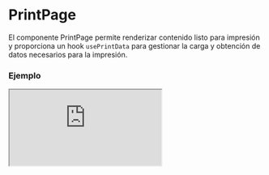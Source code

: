 
# PrintPage

El componente PrintPage permite renderizar contenido listo para impresión y proporciona un hook `usePrintData` para gestionar la carga y obtención de datos necesarios para la impresión.

### Ejemplo

<Iframe
  minHeightIframe="30dvh"
  src="https://fenextjs-component-storybook.vercel.app/iframe.html?args=&id=print-page--index&viewMode=story"
/>

### Importacion

Para importar el componente PrintPage, se puede hacer desde fenextjs

```tsx copy
import { PrintPage } from "fenextjs";
```

### Parametros

| Parametro   | Tipo                                               | Requerido | Default   | Descripcion                                                                                                                             |
| ----------- | -------------------------------------------------- | --------- | --------- | --------------------------------------------------------------------------------------------------------------------------------------- |
| className   | string                                             | no        | ''        | Clase CSS para personalizar el contenedor del componente PrintPage.                                                                     |
| onComponent | (data: PrintPageComponentProps\<T\>) =\> ReactNode | sí        | N/A       | Función que retorna el contenido a renderizar dentro del componente de impresión, aceptando datos de tipo `PrintPageComponentProps<T>`. |
| data        | T \| undefined                                     | no        | undefined | Datos utilizados dentro del componente para la impresión, gestionados a través del hook `usePrintData`.                                 |
| load        | boolean                                            | no        | false     | Indica si el componente está en estado de carga, mostrando un indicador de carga si es `true`.                                          |

### Storybook

Para ver el storybook del componente lo puede hacer con este [link](https://fenextjs-component-storybook.vercel.app/?path=/story/print-page--index)

### Usos

- PrintPage básico

```tsx copy
<PrintPage
  onComponent={({ data, load }) => (
    <div>
      {load
        ? "Cargando..."
        : data
          ? "Contenido listo para imprimir"
          : "Sin datos"}
    </div>
  )}
/>
```

- PrintPage con clase personalizada

```tsx copy
<PrintPage
  className="mi-clase"
  onComponent={({ data, load }) => (
    <div>
      {load ? "Cargando..." : data ? "Datos cargados" : "Sin datos disponibles"}
    </div>
  )}
/>
```
